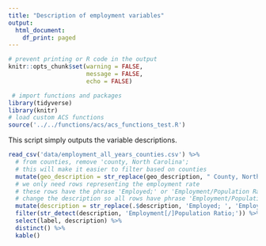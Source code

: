 ```yaml
---
title: "Description of employment variables"
output:
  html_document:
    df_print: paged
---
```


```r
# prevent printing or R code in the output
knitr::opts_chunk$set(warning = FALSE,
                      message = FALSE,
                      echo = FALSE)
```

```r
 # import functions and packages
library(tidyverse)
library(knitr)
# load custom ACS functions
source('../../functions/acs/acs_functions_test.R')

```

This script simply outputs the variable descriptions.

```r
read_csv('data/employment_all_years_counties.csv') %>%
  # from counties, remove 'county, North Carolina';
  # this will make it easier to filter based on counties
  mutate(geo_description = str_replace(geo_description, " County, North Carolina", "")) %>%
  # we only need rows representing the employment rate
  # these rows have the phrase 'Employed;' or 'Employment/Population Ratio' in the description
  # change the description so all rows have phrase 'Employment/Population Ratio'; which is the most recent phrase
  mutate(description = str_replace(.$description, 'Employed; ', 'Employment/Population Ratio; ')) %>%
  filter(str_detect(description, 'Employment[/]Population Ratio;')) %>%
  select(label, description) %>%
  distinct() %>%
  kable()
```